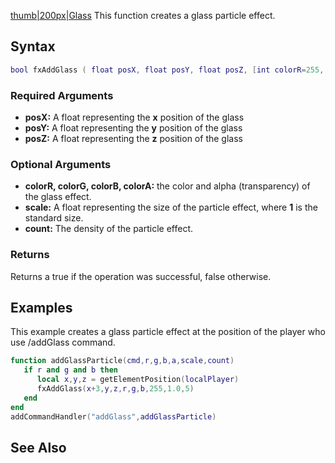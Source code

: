 
{{Client function}}
[[/Image:Fxglass.png.md|thumb|200px|Glass]]
This function creates a glass particle effect.

==Syntax==
<syntaxhighlight lang="lua">
bool fxAddGlass ( float posX, float posY, float posZ, [int colorR=255, int colorG=0, int colorB=0, int colorA=255, float scale=1.0, int count=1] )
</syntaxhighlight>
{{OOP||[[/Effect.md|Effect]].addGlass}}

===Required Arguments=== 
* '''posX:''' A float representing the '''x''' position of the glass
* '''posY:''' A float representing the '''y''' position of the glass
* '''posZ:''' A float representing the '''z''' position of the glass

===Optional Arguments===
{{OptionalArg}}
*'''colorR, colorG, colorB, colorA:''' the color and alpha (transparency) of the glass effect.
* '''scale:''' A float representing the size of the particle effect, where '''1''' is the standard size.
* '''count:''' The density of the particle effect.

===Returns===
Returns a true if the operation was successful, false otherwise. 

==Examples==
This example creates a glass particle effect at the position of the player who use /addGlass command.
<syntaxhighlight lang="lua">function addGlassParticle(cmd,r,g,b,a,scale,count)
   if r and g and b then 
      local x,y,z = getElementPosition(localPlayer)
      fxAddGlass(x+3,y,z,r,g,b,255,1.0,5)
   end 
end
addCommandHandler("addGlass",addGlassParticle)
</syntaxhighlight>

==See Also==
{{Client Effects functions}}